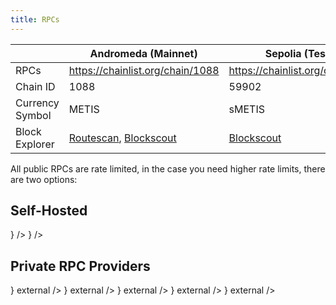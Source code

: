 ```yaml
---
title: RPCs
---
```



|                 | Andromeda (Mainnet)                                                                       | Sepolia (Testnet)                                        |
| --------------- | ----------------------------------------------------------------------------------------- | -------------------------------------------------------- |
| RPCs            | https://chainlist.org/chain/1088                                                          | https://chainlist.org/chain/59902                        |
| Chain ID        | 1088                                                                                      | 59902                                                    |
| Currency Symbol | METIS                                                                                     | sMETIS                                                   |
| Block Explorer  | [Routescan](https://explorer.metis.io), [Blockscout](https://andromeda-explorer.metis.io) | [Blockscout](https://sepolia-explorer.metisdevops.link/) |

All public RPCs are rate limited, in the case you need higher rate limits, there are two options:

## Self-Hosted

<Cards>
  <Card
    title="Replica Node (Ansible)"
    href="https://github.com/MetisProtocol/metis-ansible"
    external
    icon={<Server />}
  />
  <Card
    title="Metis Charts (Kubernetes)"
    href="https://github.com/metisprotocol/metis-charts"
    external
    icon={<Container />}
  />
</Cards>

## Private RPC Providers

<Cards>
  <Card
    title="Nodies"
    href="https://www.nodies.app"
    icon={<Cloud />}
    external
  />
  <Card title="BlastAPI" href="https://blastapi.io" icon={<Zap />} external />
  <Card title="dRPC" href="https://drpc.org" icon={<Network />} external />
  <Card
    title="Tenderly"
    href="https://tenderly.co/?mtm_campaign=ext-docs&mtm_kwd=metis"
    icon={<Bolt />}
    external
  />
<Card
    title="NOWNodes"
    href="https://nownodes.io/nodes/metis-metis"
    icon={<Workflow />}
    external
  />
</Cards>
